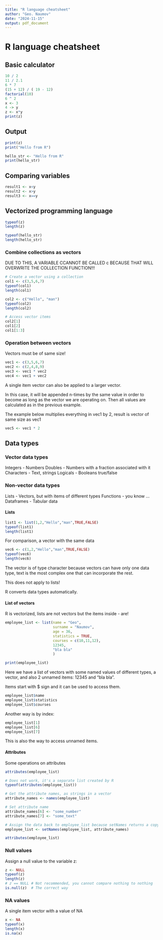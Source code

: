 ---
title: "R language cheatsheet"
author: "Geo. Naumov"
date: "2024-11-15"
output: pdf_document
---

# R language cheatsheet

## Basic calculator
```{r}
10 / 2
11 / 2.1
6 * 7
(15 + 12) / ( 19 - 12)
factorial(10)
6 ^ 2
x <- 3
4 -> y
z <- x*y
print(z)
```

## Output
```{r}
print(z)
print("Hello from R")

hello_str <- "Hello from R"
print(hello_str)
```

## Comparing variables
```{r}
result1 <- x<y
result2 <- x>y
result3 <- x==y
```

## Vectorized programming language
```{r}
typeof(z)
length(z)

typeof(hello_str)
length(hello_str)

```

### Combine collections as vectors

DUE TO THIS, A VARIABLE CCANNOT BE CALLED c BECAUSE THAT WILL OVERWRITE THE 
COLLECTION FUNCTION!!!

```{r}

# Create a vector using a collection 
col1 <- c(3,5,6,7)
typeof(col1)
length(col1)

col2 <- c("Hello", "man")
typeof(col2)
length(col2)

# Access vector items
col2[1]
col1[2]
col1[1:3]
```

### Operation between vectors
Vectors must be of same size!
```{r}
vec1 <- c(3,5,6,7)
vec2 <- c(2,4,8,9)
vec3 <- vec1 * vec2
vec4 <- vec1 + vec2
```
A single item vector can also be applied to a larger vector. 

In this case, it will be appended n-times by the same value in order to become 
as long as the vector we are operating on. Then all values are calculated as in 
the previous example.

The example below multiplies everything in vec1 by 2, result is vector of same
size as vec1
```{r}
vec5 <- vec1 * 2 
```

## Data types

### Vector data types
  Integers - Numbers
  Doubles - Numbers with a fraction associated with it
  Characters - Text, strings
  Logicals - Booleans true/false
  
###  Non-vector data types
  Lists - Vectors, but with items of different types
  Functions - you know ...
  Dataframes - Tabular data

#### Lists
```{r}
list1 <- list(1,2,"Hello","man",TRUE,FALSE)
typeof(list1)
length(list1)
```
For comparison, a vector with the same data
```{r}
vec6 <- c(1,2,"Hello","man",TRUE,FALSE)
typeof(vec6)
length(vec6)
```
The vector is of type character because vectors can have only one data type,
text is the most complex one that can incorporate the rest. 

This does not apply to lists!

R converts data types automatically.

#### List of vectors
R is vectorized, lists are not vectors but the items inside - are!

```{r}
employee_list <- list(name = "Geo", 
                      surname = "Naumov", 
                      age = 36, 
                      statistics = TRUE,
                      courses = c(10,11,12),
                      12345,
                      "bla bla"
                      )

print(employee_list)
```
Here we have a list of vectors with some named values of different types,
a vector, and also 2 unnamed items: 12345 and "bla bla".

Items start with $ sign and it can be used to access them.

```{r}
employee_list$name
employee_list$statistics
employee_list$courses
```
Another way is by index:
```{r}
employee_list[1]
employee_list[6]
employee_list[7]
```
This is also the way to access unnamed items.

#### Attributes
Some operations on attributes
```{r}
attributes(employee_list)

# Does not work, it's a separate list created by R
typeof(attributes(employee_list))

# Get the attribute names, as strings in a vector
attribute_names <- names(employee_list)

# Set attribute name
attribute_names[6] <- "some_number"
attribute_names[7] <- "some_text"

# Assign the data back to employee_list because setNames returns a copy
employee_list <- setNames(employee_list, attribute_names)

attributes(employee_list)
```
### Null values
Assign a null value to the variable z:
```{r}
z <- NULL
typeof(z)
length(z)
# z == NULL # Not recommended, you cannot compare nothing to nothing
is.null(z)  # The correct way
```
### NA values
A single item vector with a value of NA
```{r}
x <- NA
typeof(x)
length(x)
is.na(x)
```












